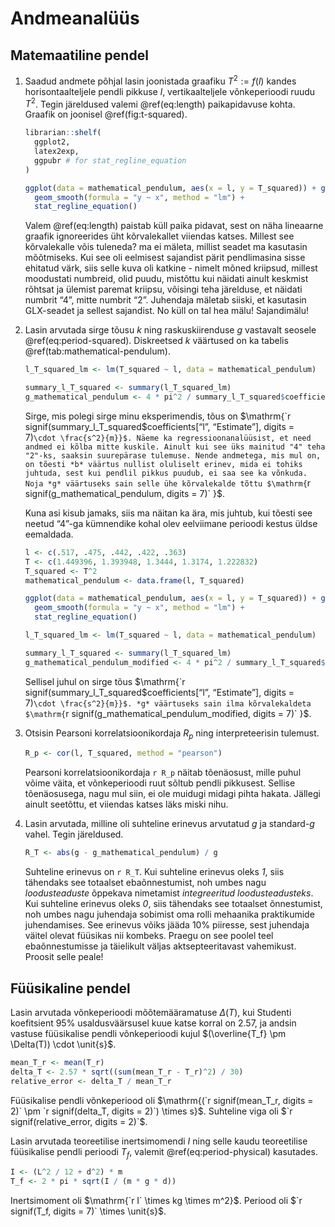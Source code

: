 # Andmeanalüüs

## Matemaatiline pendel

1.  Saadud andmete põhjal lasin joonistada graafiku $T^2 := f(l)$ kandes horisontaalteljele pendli pikkuse *l*, vertikaalteljele võnkeperioodi ruudu $T^2$. Tegin järeldused valemi \@ref(eq:length) paikapidavuse kohta. Graafik on joonisel \@ref(fig:t-squared).

    ```r
    librarian::shelf(
      ggplot2,
      latex2exp,
      ggpubr # for stat_regline_equation
    )
    
    ggplot(data = mathematical_pendulum, aes(x = l, y = T_squared)) + geom_point() + labs(x = TeX("$\\frac{l}{m}$"), y = TeX("$\\frac{T^2}{s^2}$")) +
      geom_smooth(formula = "y ~ x", method = "lm") +
      stat_regline_equation()

    ```

    Valem \@ref(eq:length) paistab küll paika pidavat, sest on näha lineaarne graafik ignoreerides üht kõrvalekallet viiendas katses. Millest see kõrvalekalle võis tuleneda? ma ei mäleta, millist seadet ma kasutasin mõõtmiseks. Kui see oli eelmisest sajandist pärit pendlimasina sisse ehitatud värk, siis selle kuva oli katkine - nimelt mõned kriipsud, millest moodustati numbreid, olid puudu, mistõttu kui näidati ainult keskmist rõhtsat ja ülemist paremat kriipsu, võisingi teha järelduse, et näidati numbrit "4", mitte numbrit "2". Juhendaja mäletab siiski, et kasutasin GLX-seadet ja sellest sajandist. No küll on tal hea mälu! Sajandimälu!

2.  Lasin arvutada sirge tõusu *k* ning raskuskiirenduse *g* vastavalt seosele \@ref(eq:period-squared). Diskreetsed *k* väärtused on ka tabelis \@ref(tab:mathematical-pendulum).

    ```r
    l_T_squared_lm <- lm(T_squared ~ l, data = mathematical_pendulum)

    summary_l_T_squared <- summary(l_T_squared_lm)
    g_mathematical_pendulum <- 4 * pi^2 / summary_l_T_squared$coefficients["l", "Estimate"]
    ```

    Sirge, mis polegi sirge minu eksperimendis, tõus on $\mathrm{`r signif(summary_l_T_squared$coefficients["l", "Estimate"], digits = 7)` \cdot \frac{s^2}{m}}$. Näeme ka regressioonanalüüsist, et need andmed ei kõlba mitte kuskile. Ainult kui see üks mainitud "4" teha "2"-ks, saaksin suurepärase tulemuse. Nende andmetega, mis mul on, on tõesti *b* väärtus nullist oluliselt erinev, mida ei tohiks juhtuda, sest kui pendlil pikkus puudub, ei saa see ka võnkuda. Noja *g* väärtuseks sain selle ühe kõrvalekalde tõttu $\mathrm{`r signif(g_mathematical_pendulum, digits = 7)` \cdot \frac{m}{s^2}}$.
    
    Kuna asi kisub jamaks, siis ma näitan ka ära, mis juhtub, kui tõesti see neetud "4"-ga kümnendike kohal olev eelviimane perioodi kestus üldse eemaldada.
    
    ```r
    l <- c(.517, .475, .442, .422, .363)
    T <- c(1.449396, 1.393948, 1.3444, 1.3174, 1.222832)
    T_squared <- T^2
    mathematical_pendulum <- data.frame(l, T_squared)
    
    ggplot(data = mathematical_pendulum, aes(x = l, y = T_squared)) + geom_point() + labs(x = TeX("$\\frac{l}{m}$"), y = TeX("$\\frac{T^2}{s^2}$")) +
      geom_smooth(formula = "y ~ x", method = "lm") +
      stat_regline_equation()
    
    l_T_squared_lm <- lm(T_squared ~ l, data = mathematical_pendulum)

    summary_l_T_squared <- summary(l_T_squared_lm)
    g_mathematical_pendulum_modified <- 4 * pi^2 / summary_l_T_squared$coefficients["l", "Estimate"]

    ```
    
    Sellisel juhul on sirge tõus  $\mathrm{`r signif(summary_l_T_squared$coefficients["l", "Estimate"], digits = 7)` \cdot \frac{s^2}{m}}$. *g* väärtuseks sain ilma kõrvalekaldeta $\mathrm{`r signif(g_mathematical_pendulum_modified, digits = 7)` \cdot \frac{m}{s^2}}$.
    
3.  Otsisin Pearsoni korrelatsioonikordaja $R_p$ ning interpreteerisin tulemust.

    ```r
    R_p <- cor(l, T_squared, method = "pearson")
    ```
    
    Pearsoni korrelatsioonikordaja `r R_p` näitab tõenäosust, mille puhul võime väita, et võnkeperioodi ruut sõltub pendli pikkusest. Sellise tõenäosusega, nagu mul siin, ei ole muidugi midagi pihta hakata. Jällegi ainult seetõttu, et viiendas katses läks miski nihu.
    
4.  Lasin arvutada, milline oli suhteline erinevus arvutatud *g* ja standard-*g* vahel. Tegin järeldused.

    ```r
    R_T <- abs(g - g_mathematical_pendulum) / g
    ```
    
    Suhteline erinevus on `r R_T`. Kui suhteline erinevus oleks *1*, siis tähendaks see totaalset ebaõnnestumist, noh umbes nagu *loodusteaduste* õppekava nimetamist *integreeritud loodusteadusteks*. Kui suhteline erinevus oleks *0*, siis tähendaks see totaalset õnnestumist, noh umbes nagu juhendaja sobimist oma rolli mehaanika praktikumide juhendamises. See erinevus võiks jääda 10% piiresse, sest juhendaja väitel olevat füüsikas nii kombeks. Praegu on see poolel teel ebaõnnestumisse ja täielikult väljas aktsepteeritavast vahemikust. Proosit selle peale!

## Füüsikaline pendel

Lasin arvutada võnkeperioodi mõõtemääramatuse $\Delta(T)$, kui Studenti koefitsient 95% usaldusväärsusel kuue katse korral on 2.57, ja andsin vastuse füüsikalise pendli võnkeperioodi kujul $(\overline{T_f} \pm \Delta(T)) \cdot \unit{s}$.
```r
mean_T_r <- mean(T_r)
delta_T <- 2.57 * sqrt((sum(mean_T_r - T_r)^2) / 30)
relative_error <- delta_T / mean_T_r
```

Füüsikalise pendli võnkeperiood oli $\mathrm{(`r signif(mean_T_r, digits = 2)` \pm `r signif(delta_T, digits = 2)`) \times s}$. Suhteline viga oli $`r signif(relative_error, digits = 2)`$.


Lasin arvutada teoreetilise inertsimomendi *I* ning selle kaudu teoreetilise füüsikalise pendli perioodi $T_f$, valemit \@ref(eq:period-physical) kasutades.
```r
I <- (L^2 / 12 + d^2) * m
T_f <- 2 * pi * sqrt(I / (m * g * d))
```

Inertsimoment oli $\mathrm{`r I` \times kg \times m^2}$. Periood oli $`r signif(T_f, digits = 7)` \times \unit{s}$.
